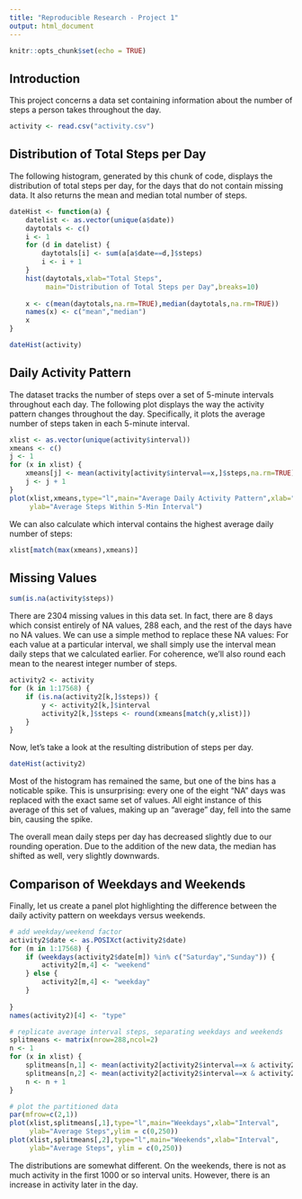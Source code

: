 ---
title: "Reproducible Research - Project 1"
output: html_document
---

```{r setup, include=FALSE}
knitr::opts_chunk$set(echo = TRUE)
```

## Introduction

This project concerns a data set containing information about the number of steps a person takes throughout the day.

```{r}
activity <- read.csv("activity.csv")
```

## Distribution of Total Steps per Day

The following histogram, generated by this chunk of code, displays the distribution of total steps per day,
for the days that do not contain missing data. It also returns the mean and median total number of steps.

```{r}
dateHist <- function(a) {
    datelist <- as.vector(unique(a$date))
    daytotals <- c()
    i <- 1
    for (d in datelist) {
        daytotals[i] <- sum(a[a$date==d,]$steps)
        i <- i + 1
    }
    hist(daytotals,xlab="Total Steps",
         main="Distribution of Total Steps per Day",breaks=10)
    
    x <- c(mean(daytotals,na.rm=TRUE),median(daytotals,na.rm=TRUE))
    names(x) <- c("mean","median")
    x
}

dateHist(activity)
```

## Daily Activity Pattern

The dataset tracks the number of steps over a set of 5-minute intervals throughout each day.
The following plot displays the way the activity pattern changes throughout the day.
Specifically, it plots the average number of steps taken in each 5-minute interval.

```{r}
xlist <- as.vector(unique(activity$interval))
xmeans <- c()
j <- 1
for (x in xlist) {
    xmeans[j] <- mean(activity[activity$interval==x,]$steps,na.rm=TRUE)
    j <- j + 1
}
plot(xlist,xmeans,type="l",main="Average Daily Activity Pattern",xlab="Interval",
     ylab="Average Steps Within 5-Min Interval")
```

We can also calculate which interval contains the highest average daily number of steps:

```{r}
xlist[match(max(xmeans),xmeans)]
```

## Missing Values

```{r}
sum(is.na(activity$steps))
```

There are 2304 missing values in this data set. In fact, there are 8 days which consist entirely of NA values,
288 each, and the rest of the days have no NA values. We can use a simple method to replace these NA values:
For each value at a particular interval, we shall simply use the interval mean daily steps that we calculated
earlier. For coherence, we'll also round each mean to the nearest integer number of steps.

```{r}
activity2 <- activity
for (k in 1:17568) {
    if (is.na(activity2[k,]$steps)) {
        y <- activity2[k,]$interval
        activity2[k,]$steps <- round(xmeans[match(y,xlist)])
    }
}
```

Now, let's take a look at the resulting distribution of steps per day.

```{r}
dateHist(activity2)
```

Most of the histogram has remained the same, but one of the bins has a noticable spike.
This is unsurprising: every one of the eight "NA" days was replaced with the exact same set of values.
All eight instance of this average of this set of values, making up an "average" day, fell into the same bin,
causing the spike.

The overall mean daily steps per day has decreased slightly due to our rounding operation.
Due to the addition of the new data, the median has shifted as well, very slightly downwards.

## Comparison of Weekdays and Weekends

Finally, let us create a panel plot highlighting the difference between the daily activity pattern on weekdays
versus weekends.

```{r,fig.height=10}
# add weekday/weekend factor
activity2$date <- as.POSIXct(activity2$date)
for (m in 1:17568) {
    if (weekdays(activity2$date[m]) %in% c("Saturday","Sunday")) {
        activity2[m,4] <- "weekend"
    } else {
        activity2[m,4] <- "weekday"
    }
    
}
names(activity2)[4] <- "type"

# replicate average interval steps, separating weekdays and weekends
splitmeans <- matrix(nrow=288,ncol=2)
n <- 1
for (x in xlist) {
    splitmeans[n,1] <- mean(activity2[activity2$interval==x & activity2$type=="weekday",]$steps)
    splitmeans[n,2] <- mean(activity2[activity2$interval==x & activity2$type=="weekend",]$steps)
    n <- n + 1
}

# plot the partitioned data
par(mfrow=c(2,1))
plot(xlist,splitmeans[,1],type="l",main="Weekdays",xlab="Interval",
     ylab="Average Steps",ylim = c(0,250))
plot(xlist,splitmeans[,2],type="l",main="Weekends",xlab="Interval",
     ylab="Average Steps", ylim = c(0,250))
```

The distributions are somewhat different. On the weekends, there is not as much activity in the first 1000 or so interval units.
However, there is an increase in activity later in the day.